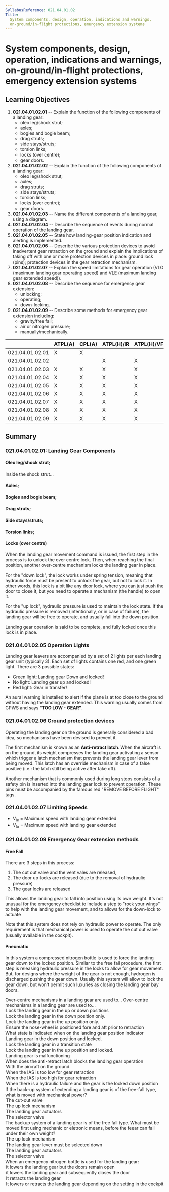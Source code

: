 ```yaml
---
SyllabusReference: 021.04.01.02
Title:
  System components, design, operation, indications and warnings,
  on-ground/in-flight protections, emergency extension systems
---
```


# System components, design, operation, indications and warnings, on-ground/in-flight protections, emergency extension systems

## Learning Objectives

1.  **021.04.01.02.01** -- Explain the function of the following components of a
    landing gear:
    - oleo leg/shock strut;
    - axles;
    - bogies and bogie beam;
    - drag struts;
    - side stays/struts;
    - torsion links;
    - locks (over centre);
    - gear doors.
2.  **021.04.01.02.02** -- Explain the function of the following components of a
    landing gear:
    - oleo leg/shock strut;
    - axles;
    - drag struts;
    - side stays/struts;
    - torsion links;
    - locks (over centre);
    - gear doors.
3.  **021.04.01.02.03** -- Name the different components of a landing gear,
    using a diagram.
4.  **021.04.01.02.04** -- Describe the sequence of events during normal
    operation of the landing gear.
5.  **021.04.01.02.05** -- State how landing-gear position indication and
    alerting is implemented.
6.  **021.04.01.02.06** -- Describe the various protection devices to avoid
    inadvertent gear retraction on the ground and explain the implications of
    taking off with one or more protection devices in place: ground lock (pins);
    protection devices in the gear retraction mechanism.
7.  **021.04.01.02.07** -- Explain the speed limitations for gear operation (VLO
    (maximum landing gear operating speed) and VLE (maximum landing gear
    extended speed)).
8.  **021.04.01.02.08** -- Describe the sequence for emergency gear extension:
    - unlocking;
    - operating;
    - down-locking.
9.  **021.04.01.02.09** -- Describe some methods for emergency gear extension
    including:
    - gravity/free fall;
    - air or nitrogen pressure;
    - manually/mechanically.

|                 | ATPL(A) | CPL(A) | ATPL(H)/IR | ATPL(H)/VFR | CPL(H) | IR  | CBIR(A) |
| --------------- | ------- | ------ | ---------- | ----------- | ------ | --- | ------- |
| 021.04.01.02.01 | X       | X      |            |             |        |     |         |
| 021.04.01.02.02 |         |        | X          | X           | X      |     |         |
| 021.04.01.02.03 | X       | X      | X          | X           | X      |     |         |
| 021.04.01.02.04 | X       | X      | X          | X           | X      |     |         |
| 021.04.01.02.05 | X       | X      | X          | X           | X      |     |         |
| 021.04.01.02.06 | X       | X      | X          | X           | X      |     |         |
| 021.04.01.02.07 | X       | X      | X          | X           | X      |     |         |
| 021.04.01.02.08 | X       | X      | X          | X           | X      |     |         |
| 021.04.01.02.09 | X       | X      | X          | X           | X      |     |         |

## Summary

### 021.04.01.02.01: Landing Gear Components

#### Oleo leg/shock strut;

Inside the shock strut...

#### Axles;

#### Bogies and bogie beam;

#### Drag struts;

#### Side stays/struts;

#### Torsion links;

#### Locks (over centre)

When the landing gear movement command is issued, the first step in the process
is to unlock the over centre lock. Then, when reaching the final position,
another over-centre mechanism locks the landing gear in place.

For the "down lock", the lock works under spring tension, meaning that hydraulic
force must be present to unlock the gear, but not to lock it. In other words,
this lock is a bit like any door lock, where you can just push the door to close
it, but you need to operate a mechanism (the handle) to open it.

For the "up lock", hydraulic pressure is used to maintain the lock state. If the
hydraulic pressure is removed (intentionally, or in case of failure), the
landing gear will be free to operate, and usually fall into the down position.

Landing gear operation is said to be complete, and fully locked once this lock
is in place.

### 021.04.01.02.05 Operation Lights

Landing gear leavers are accompanied by a set of 2 lights per each landing gear
unit (typically 3). Each set of lights contains one red, and one green light.
There are 3 possible states:

- Green light: Landing gear Down and locked!
- No light: Landing gear up and locked!
- Red light: Gear in transfer!

An aural warning is installed to alert if the plane is at too close to the
ground without having the landing gear extended. This warning usually comes from
GPWS and says **"TOO LOW - GEAR"**.

### 021.04.01.02.06 Ground protection devices

Operating the landing gear on the ground is generally considered a bad idea, so
mechanisms have been devised to prevent it.

The first mechanism is known as an **Anti-retract latch**. When the aircraft is
on the ground, its weight compresses the landing gear activating a sensor which
trigger a latch mechanism that prevents the landing gear lever from being moved.
This latch has an override mechanism in case of a false positive (i.e.: the
latch still being active after take off).

Another mechanism that is commonly used during long stops consists of a safety
pin is inserted into the landing gear lock to prevent operation. These pins must
be accompanied by the famous red "REMOVE BEFORE FLIGHT" tags.

### 021.04.01.02.07 Limiting Speeds

- V<sub>le</sub> = Maximum speed with landing gear extended
- V<sub>lo</sub> = Maximum speed with landing gear extended

### 021.04.01.02.09 Emergency Gear extension methods

#### Free Fall

There are 3 steps in this process:

1.  The cut out valve and the vent vales are released,
2.  The door up-locks are released (due to the removal of hydraulic pressure)
3.  The gear locks are released

This allows the landing gear to fall into position using its own weight. It's
not unusual for the emergency checklist to include a step to "rock your wings"
to help with the landing gear movement, and to allows for the down-lock to
actuate

Note that this system does not rely on hydraulic power to operate. The only
requirement is that mechanical power is used to operate the cut out valve
(usually available in the cockpit).

#### Pneumatic

In this system a compressed nitrogen bottle is used to force the landing gear
down to the locked position. Similar to the free fall procedure, the first step
is releasing hydraulic pressure in the locks to allow for gear movement. But,
for designs where the weight of the gear is not enough, hydrogen is discharged
pushing the gear down. Usually this system will allow to lock the gear down, but
won't permit such luxuries as closing the landing gear bay doors.

<Question id="MSA1Z4BVY3" lo="021.04.01.02.01">
  <Text variant="oneCorrect">
    Over-centre mechanisms in a landing gear are used to...
  </Text>
<Text variant="oneTwo">
  Over-centre mechanisms in a landing gear are used to...
</Text>
<Option correct>Lock the landing gear in the up or down positions</Option>
<Option>Lock the landing gear in the down position only.</Option>
<Option>Lock the landing gear in the up position only.</Option>

  <Option>
    Ensure the nose-wheel is positioned fore and aft prior to retraction
  </Option>
</Question>

<Question id="ZCD1Z4BVY2" lo="021.04.01.02.05">
  <Text variant="oneCorrect">
    What state is indicated when <Subject /> on the landing gear position
    indicator
  </Text>
<Option subject={[["All Green lights are lit"]]}>
  Landing gear in the down position and locked.
</Option>
<Option subject={[["All Red lights are lit"]]}>
  Lock the landing gear in a transition state
</Option>
<Option subject={[["No lights are lit"]]}>
  Lock the landing gear in the up position and locked.
</Option>

  <Option>Landing gear is malfunctioning</Option>
</Question>

<Question id="MSA1Z4BVY1" lo="021.04.01.02.06">
  <Text variant="oneCorrect">
    When does the anti-retract latch blocks the landing gear operation
  </Text>
<Option correct>With the aircraft on the ground.</Option>
<Option>When the IAS is too low for gear retraction</Option>
<Option>When the IAS is too high for gear retraction</Option>

  <Option>
    When there is a hydraulic failure and the gear is the locked down position
  </Option>
</Question>

<Question id="MSA1Z4BVD9" lo="021.04.01.02.09">
  <Text variant="oneCorrect">
    If the back-up system of extending a landing gear is of the free-fall type,
    what is moved with mechanical power?
  </Text>
<Option
  correct
  why="In a free fall mechanism the entire landing gear movement is powered by gravity. The exception is the cut out valve that allows to release hydraulic pressure keeping the system in place, which is operated mechanically. Usually by a valve in the cockpit"
>
  The cut-out valve
</Option>
<Option why="the up lock mechanism is under hydraulic pressure. It is operated indirectly when this pressure is removed by opening the cut out valve">
  The up lock mechanism
</Option>

  <Option>The landing gear actuators</Option>
  <Option>The selector valve</Option>
</Question>

<Question id="JU456HPUIB" lo="021.04.01.02.09">
  <Text variant="oneCorrect">
    The backup system of a landing gear is of the free fall type. What must be
    moved first using mechanic or eletronic means, before the feear can fall
    under their own weight?
  </Text>
<Option
  correct
  why="This is technically incorrect, but its the only possibly correct answer."
>
  The up lock mechanism
</Option>
<Option why="The backup system bypasses the normal system completely. Usually the emergency process will include a step to put the landing gear leaver in the down position, but it's not the first step in the process.">
  The landing gear lever must be selected down
</Option>

  <Option>The landing gear actuators</Option>
  <Option>The selector valve</Option>
</Question>

<Question id="0LL8DZRLQY" lo="021.04.01.02.09">
  <Text variant="oneCorrect">
    When an emergency nitrogen bottle is used for the landing gear:
  </Text>
<Option
  correct
  why="Pneumatic emergency systems typically only perform the crucial operation of locking the gear down. All other luxuries are not performed"
>
  it lowers the landing gear but the doors remain open
</Option>
<Option>it lowers the landing gear and subsequently closes the door</Option>
<Option>It retracts the landing gear</Option>

  <Option>
    It lowers or retracts the landing gear depending on the setting in the
    cockpit
  </Option>
</Question>
